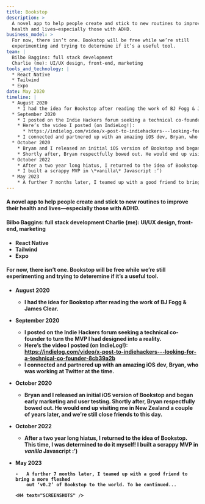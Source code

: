 ```yaml
---
title: Bookstop
description: >
  A novel app to help people create and stick to new routines to improve their
  health and lives—especially those with ADHD.
business_model: >
  For now, there isn’t one. Bookstop will be free while we’re still
  experimenting and trying to determine if it’s a useful tool.
team: |
  Bilbo Baggins: full stack development
  Charlie (me): UI/UX design, front-end, marketing
tools_and_technology: |
  * React Native
  * Tailwind
  * Expo
date: May 2020
timeline: |
  * August 2020
    * I had the idea for Bookstop after reading the work of BJ Fogg & James Clear.
  * September 2020
    * I posted on the Indie Hackers forum seeking a technical co-founder to turn the MVP I had designed into a reality.
    * Here’s the video I posted (on IndieLog!):
      * https://indielog.com/video/x-post-to-indiehackers---looking-for-a-technical-co-founder-8cb39a2b
    * I connected and partnered up with an amazing iOS dev, Bryan, who was working at Twitter at the time.
  * October 2020
    * Bryan and I released an initial iOS version of Bookstop and began early marketing and user testing.
    * Shortly after, Bryan respectfully bowed out. He would end up visiting me in New Zealand a couple of years later, and we’re still close friends to this day.
  * October 2022
    * After a two year long hiatus, I returned to the idea of Bookstop. This time, I was determined to do it myself!
    * I built a scrappy MVP in \*vanilla\* Javascript :’)
  * May 2023
    * A further 7 months later, I teamed up with a good friend to bring a more fleshed out ‘v0.2’ of Bookstop to the world. To be continued...
---
```








<H4 text="DESCRIPTION" />
A novel app to help people create and stick to new routines to improve their health
and lives—especially those with ADHD.
<H4 text="TEAM" />
Bilbo Baggins: full stack development Charlie (me): UI/UX design, front-end, marketing

<H4 text="TOOLS & TECHNOLOGY" />

-   React Native
-   Tailwind
-   Expo

<H4 text="BUSINESS MODEL" />

For now, there isn’t one. Bookstop will be free while we’re still experimenting and
trying to deteremine if it’s a useful tool.

<H4 text="TIMELINE" />

-   August 2020
    -   I had the idea for Bookstop after reading the work of BJ Fogg & James Clear.
-   September 2020
    -   I posted on the Indie Hackers forum seeking a technical co-founder to turn the MVP I had designed into a reality.
    -   Here’s the video I posted (on IndieLog!): https://indielog.com/video/x-post-to-indiehackers---looking-for-a-technical-co-founder-8cb39a2b
    -   I connected and partnered up with an amazing iOS dev, Bryan, who was working at Twitter at the time.
-   October 2020
    -   Bryan and I released an initial iOS version of Bookstop and began early marketing and user testing. Shortly after, Bryan respectfully bowed out. He would end up visiting me in New Zealand a couple of years later, and we’re still close friends to this day.
-   October 2022
    -   After a two year long hiatus, I returned to the idea of Bookstop. This time, I was determined
        to do it myself! I built a scrappy MVP in _vanilla_ Javascript :’)
-   May 2023

        -   A further 7 months later, I teamed up with a good friend to bring a more fleshed
            out ‘v0.2’ of Bookstop to the world. To be continued...

        <H4 text="SCREENSHOTS" />
